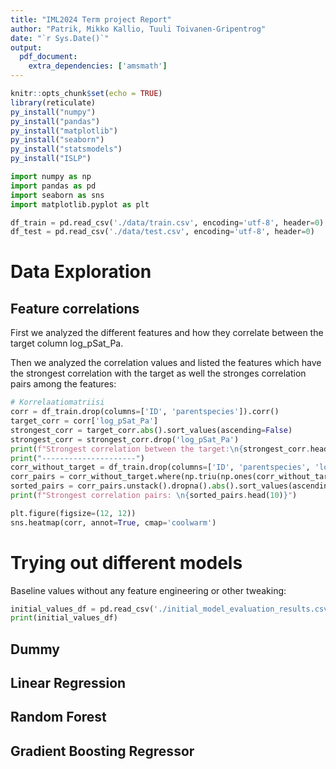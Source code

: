 ```yaml
---
title: "IML2024 Term project Report"
author: "Patrik, Mikko Kallio, Tuuli Toivanen-Gripentrog"
date: "`r Sys.Date()`"
output: 
  pdf_document:
    extra_dependencies: ['amsmath']
---
```


```r
knitr::opts_chunk$set(echo = TRUE)
library(reticulate)
py_install("numpy")
py_install("pandas")
py_install("matplotlib")
py_install("seaborn")
py_install("statsmodels")
py_install("ISLP")
```

```python
import numpy as np
import pandas as pd
import seaborn as sns
import matplotlib.pyplot as plt

df_train = pd.read_csv('./data/train.csv', encoding='utf-8', header=0)
df_test = pd.read_csv('./data/test.csv', encoding='utf-8', header=0)

```

# Data Exploration

## Feature correlations
First we analyzed the different features and how they correlate between the target column log_pSat_Pa.

Then we analyzed the correlation values and listed the features which have the strongest correlation with the target as well the stronges correlation pairs among the features:

```python
# Korrelaatiomatriisi
corr = df_train.drop(columns=['ID', 'parentspecies']).corr()
target_corr = corr['log_pSat_Pa']
strongest_corr = target_corr.abs().sort_values(ascending=False)
strongest_corr = strongest_corr.drop('log_pSat_Pa')
print(f"Strongest correlation between the target:\n{strongest_corr.head(10)}")
print("---------------------")
corr_without_target = df_train.drop(columns=['ID', 'parentspecies', 'log_pSat_Pa']).corr()
corr_pairs = corr_without_target.where(np.triu(np.ones(corr_without_target.shape), k=1).astype(bool))
sorted_pairs = corr_pairs.unstack().dropna().abs().sort_values(ascending=False)
print(f"Strongest correlation pairs: \n{sorted_pairs.head(10)}")

plt.figure(figsize=(12, 12))
sns.heatmap(corr, annot=True, cmap='coolwarm')
```


# Trying out different models
Baseline values without any feature engineering or other tweaking:
```python
initial_values_df = pd.read_csv('./initial_model_evaluation_results.csv', encoding='utf-8', header=0)
print(initial_values_df)
```
## Dummy
## Linear Regression
## Random Forest
## Gradient Boosting Regressor


